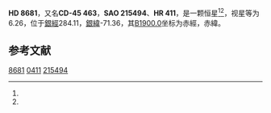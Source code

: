 {{Starbox begin
| name = HD 8681
}}
{{Starbox observe
| epoch = [[J2000.0|J2000.0]]
| constell = {{星座名待查}}<ref name=SIMBAD>{{cite web
 | url=http://simbad.u-strasbg.fr/simbad/sim-id?Ident=HR+411
 | title=Pulsating variable Star
 | publisher=Centre de Données astronomiques de Strasbourg
 | work=SIMBAD
 | accessdate=2012-07-13
 | archive-date=2016-03-18
 | archive-url=https://web.archive.org/web/20160318220135/http://simbad.u-strasbg.fr/simbad/sim-id?Ident=HR+411
 | dead-url=no
 }}</ref><ref name=DATA>{{cite web
 | url=http://vizier.u-strasbg.fr/viz-bin/VizieR-5?-out.add=.&-source=5050&-corr=PK=HR&-out.max=9999&HR=411
 | title=VizieR Detailed Page
 | accessdate=2012-07-13
 | archive-date=2016-03-04
 | archive-url=https://web.archive.org/web/20160304204130/http://vizier.u-strasbg.fr/viz-bin/VizieR-5?-out.add=.&-source=5050&-corr=PK=HR&-out.max=9999&HR=411
 | dead-url=no
 }}</ref>
| 星官 = 
| ra = {{RA|1|24|41.9}}<ref name=SIMBAD /><ref name=DATA />
| dec = {{DEC|-44|31|42}}<ref name=SIMBAD /><ref name=DATA />
| appmag_v = 6.26<ref name=SIMBAD /><ref name=DATA />
}}
{{Starbox character
| class = K1II<ref name=SIMBAD /><ref name=DATA />
| b-v = 1.14<ref name=SIMBAD /><ref name=DATA />
| u-b = 1.08<ref name=SIMBAD /><ref name=DATA />
| r-i = 0.52<ref name=SIMBAD /><ref name=DATA />
| variable = 
}}
{{Starbox astrometry
| radial_v = 1.08
| prop_mo_ra = -10
| parallax = 
| p_error = 
}}
{{Starbox catalog
| names =CD-45 463，[[SAO星表|SAO]] 215494，[[HD星表|HD]] 8681，[[HR星表|HR]] 411}}
{{Starbox reference |Simbad=HR+411}}
{{Starbox end}}

'''HD 8681'''，又名'''CD-45 463'''，'''SAO 215494'''、'''HR 411'''，是一颗恒星<ref name=SIMBAD /><ref name=DATA />，视星等为6.26，位于[[銀道座標系|銀經]]284.11，[[銀道座標系|銀緯]]-71.36，其[[B1900.0|B1900.0]]坐标为赤經{{RA|1|20|21.3}}，赤緯{{DEC|-45|-71.36|57}}。

== 参考文献 ==
{{reflist}}

{{star-stub}}

[[Category:HD和HDE天體|8681]]
[[Category:HR天體|0411]]
[[Category:SAO天體|215494]]